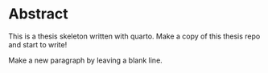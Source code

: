# Abstract {.unnumbered}

This is a thesis skeleton written with quarto.
Make a copy of this thesis repo and start to write!

Make a new paragraph by leaving a blank line.
